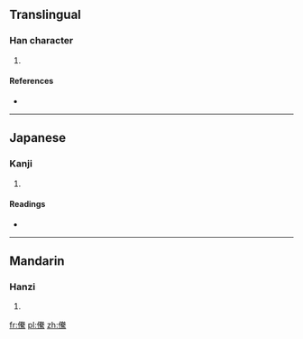 ==Translingual==

===Han character===
{{Han char|rn=9|rad=人|as=16|sn=18|four=|canj=人火手火 (OFQF)|ids=⿰[[亻]][[駦]]}}

# {{defn|Han|sort=人16}}

====References====
* {{Han ref|kx=0121.130|dkj=01277|dj=0256.010|hdz=10236.130|uh=512F|ud=20783}}

----

==Japanese==

===Kanji===
{{ja-kanji|grade=|rs=人16}}

# {{defn|lang=ja|sort=人16}}

====Readings====
* {{ja-readings|on=[[とう]] (tō), [[どう]] (dō)|kun=[[むがい]] (mugai)}}

----

==Mandarin==

===Hanzi===
{{cmn-hanzi|pin=[[téng]] ([[teng2]])|wg=t'eng<sup>2</sup>}}

# {{defn|lang=cmn|sort=人16}}

[[fr:儯]]
[[pl:儯]]
[[zh:儯]]